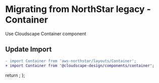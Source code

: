 
<Meta title="Migration/Container" />

# Migrating from NorthStar legacy - Container

Use <Link href='https://cloudscape.design/components/container' target='_blank'>Cloudscape Container component</Link>

## Update Import

```diff
- import Container from 'aws-northstar/layouts/Container';
+ import Container from '@cloudscape-design/components/container';
```

  return <SyntaxHighlighter/>;
};